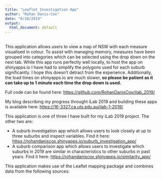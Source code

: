 ```yaml
---
title: "Leaflet Investigation App"
author: "Rohan Danis-Cox"
date: "6/10/2019"
output:
  html_document: default
---
```

<br>
This application allows users to view a map of NSW with each measure visualised in colour. To assist with managing memory, measures have been grouped into categories which can be selected using the drop down on the next tab. While this app runs perfectly well locally, to host the app on shinyapps.io I have had to simplify the polygons used for each suburb significantly. I hope this doesn't detract from the experience. Additionally, the load times on shinyapps.io are much slower,<b> so please be patient as it can take up to 1 minute each time the drop down is used.</b>

Full code can be found here: <https://github.com/RohanDanisCox/ilab_2019/>

My blog describing my progress throught iLab 2019 and building these apps is available here: <https://16-3327.ca.uts.edu.au/ilab-1-2019/>

This application is one of three I have built for my iLab 2019 project. The other two are:

* A suburb investigation app which allows users to look closely at up to three suburbs and inspect variables. Find it here: <https://rohandaniscox.shinyapps.io/suburb_investigation_app/>
* A suburb comparison app which allows users to investigate which suburbs in 2019 are similar in characteristics to other suburbs in past years. Find it here: <https://rohandaniscox.shinyapps.io/similarity_app/>

This application makes use of the Leaflet mapping package and combines data from the following sources: